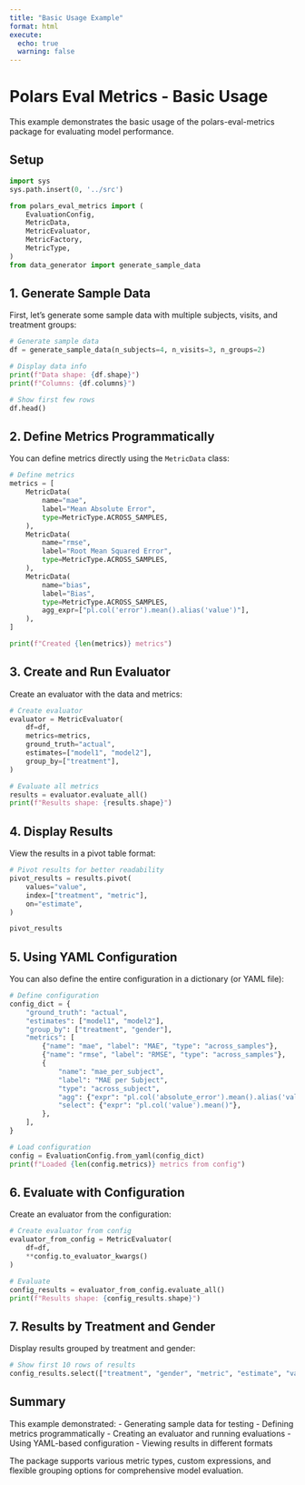 ```yaml
---
title: "Basic Usage Example"
format: html
execute:
  echo: true
  warning: false
---
```


# Polars Eval Metrics - Basic Usage

This example demonstrates the basic usage of the polars-eval-metrics package for evaluating model performance.

## Setup

```python
import sys
sys.path.insert(0, '../src')

from polars_eval_metrics import (
    EvaluationConfig,
    MetricData,
    MetricEvaluator,
    MetricFactory,
    MetricType,
)
from data_generator import generate_sample_data
```

## 1. Generate Sample Data

First, let's generate some sample data with multiple subjects, visits, and treatment groups:

```python
# Generate sample data
df = generate_sample_data(n_subjects=4, n_visits=3, n_groups=2)

# Display data info
print(f"Data shape: {df.shape}")
print(f"Columns: {df.columns}")

# Show first few rows
df.head()
```

## 2. Define Metrics Programmatically

You can define metrics directly using the `MetricData` class:

```python
# Define metrics
metrics = [
    MetricData(
        name="mae",
        label="Mean Absolute Error",
        type=MetricType.ACROSS_SAMPLES,
    ),
    MetricData(
        name="rmse",
        label="Root Mean Squared Error",
        type=MetricType.ACROSS_SAMPLES,
    ),
    MetricData(
        name="bias",
        label="Bias",
        type=MetricType.ACROSS_SAMPLES,
        agg_expr=["pl.col('error').mean().alias('value')"],
    ),
]

print(f"Created {len(metrics)} metrics")
```

## 3. Create and Run Evaluator

Create an evaluator with the data and metrics:

```python
# Create evaluator
evaluator = MetricEvaluator(
    df=df,
    metrics=metrics,
    ground_truth="actual",
    estimates=["model1", "model2"],
    group_by=["treatment"],
)

# Evaluate all metrics
results = evaluator.evaluate_all()
print(f"Results shape: {results.shape}")
```

## 4. Display Results

View the results in a pivot table format:

```python
# Pivot results for better readability
pivot_results = results.pivot(
    values="value",
    index=["treatment", "metric"],
    on="estimate",
)

pivot_results
```

## 5. Using YAML Configuration

You can also define the entire configuration in a dictionary (or YAML file):

```python
# Define configuration
config_dict = {
    "ground_truth": "actual",
    "estimates": ["model1", "model2"],
    "group_by": ["treatment", "gender"],
    "metrics": [
        {"name": "mae", "label": "MAE", "type": "across_samples"},
        {"name": "rmse", "label": "RMSE", "type": "across_samples"},
        {
            "name": "mae_per_subject",
            "label": "MAE per Subject",
            "type": "across_subject",
            "agg": {"expr": "pl.col('absolute_error').mean().alias('value')"},
            "select": {"expr": "pl.col('value').mean()"},
        },
    ],
}

# Load configuration
config = EvaluationConfig.from_yaml(config_dict)
print(f"Loaded {len(config.metrics)} metrics from config")
```

## 6. Evaluate with Configuration

Create an evaluator from the configuration:

```python
# Create evaluator from config
evaluator_from_config = MetricEvaluator(
    df=df,
    **config.to_evaluator_kwargs()
)

# Evaluate
config_results = evaluator_from_config.evaluate_all()
print(f"Results shape: {config_results.shape}")
```

## 7. Results by Treatment and Gender

Display results grouped by treatment and gender:

```python
# Show first 10 rows of results
config_results.select(["treatment", "gender", "metric", "estimate", "value"]).head(10)
```

## Summary

This example demonstrated:
- Generating sample data for testing
- Defining metrics programmatically
- Creating an evaluator and running evaluations
- Using YAML-based configuration
- Viewing results in different formats

The package supports various metric types, custom expressions, and flexible grouping options for comprehensive model evaluation.